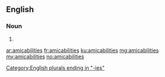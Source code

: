 ==English==

===Noun===
{{head|en|plural}}

# {{plural of|amicability|lang=en}}

[[Category:English plurals ending in "-ies"]]

[[ar:amicabilities]]
[[fr:amicabilities]]
[[ku:amicabilities]]
[[mg:amicabilities]]
[[my:amicabilities]]
[[no:amicabilities]]